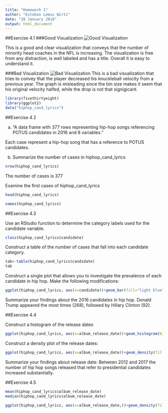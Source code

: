 ```yaml
---
title: "Homework 1"
author: "Esteban Lemus Wirtz"
date: "28 January 2018"
output: html_document
---
```


##Exercise 4.1
###Good Visualization
![Good Visualization](http://nordic.businessinsider.com/contentassets/e4fcb564fc6c49629ee858346ba4182a/5a318f7f4aa6b519158b4995.png?preset=article-image)

This is a good and clear visualization that conveys that the number of minority head coaches in the NFL is increasing. The visualization is free from any distraction, is well labeled and has a title. Overall it is easy to understand it.


###Bad Visualization
![Bad Visualization](http://static3.businessinsider.com/image/5193e5dc6bb3f7166e000007-960/ra-dickey-knuckleball-velocity.jpg)
This is a bad visualization that tries to convey that the player decreased his knuckleball velocity from a previous year. The graph is misleading since the bin size makes it seem that his original velocity halfed, while the drop is not that signigicant. 


```r
library(fivethirtyeight)
library(ggplot2)
data("hiphop_cand_lyrics")
```

##Exercise 4.2 

a) "A data frame with 377 rows representing hip-hop songs referencing POTUS candidates in 2016 and 8 variables."

Each case represent a hip-hop song that has a reference to POTUS candidates.

b) 
Summarize the number of cases in hiphop_cand_lyrics
```r
nrow(hiphop_cand_lyrics)
```
The number of cases is 377

Examine the first cases of hiphop_cand_lyrics
```r
head(hiphop_cand_lyrics)
```

```r
names(hiphop_cand_lyrics)
```

##Exercise 4.3

Use an RStudio function to determine the category labels used for the candidate variable.
```r
class(hiphop_cand_lyrics$candidate)
```

Construct a table of the number of cases that fall into each candidate category.
```r
tab<-table(hiphop_cand_lyrics$candidate)
tab
```
Construct a single plot that allows you to investigate the prevalence of each candidate in hip hop. Make the following modifications:
```r
ggplot(hiphop_cand_lyrics, aes(x=candidate))+geom_bar(fill="light blue")+labs(x="candidate name", y="number of songs")
```

Summarize your findings about the 2016 candidates in hip hop.
Donald Trump appeared the most times (268), followed by Hillary Clinton (92).

##Exercise 4.4

Construct a histogram of the release dates

```r
ggplot(hiphop_cand_lyrics, aes(x=album_release_date))+geom_histogram(binwidth =1, fill="light blue")
```

Construct a density plot of the release dates:
```r
ggplot(hiphop_cand_lyrics, aes(x=album_release_date))+geom_density(fill="grey")
```

Summarize your findings about release date:
Between 2012 and 2017 the number of hip hop songs released that refer to presidential candidates increased substantially.

##Exercise 4.5


```r
mean(hiphop_cand_lyrics$album_release_date)
median(hiphop_cand_lyrics$album_release_date)
```

```r
ggplot(hiphop_cand_lyrics, aes(x=album_release_date,))+geom_density(fill="blue", alpha=0.5)+ggtitle("Album Release Dates")+geom_vline(xintercept =2011, color="blue")+geom_vline(xintercept = 2008.459, color="red")+xlim(1980,2020)
```

